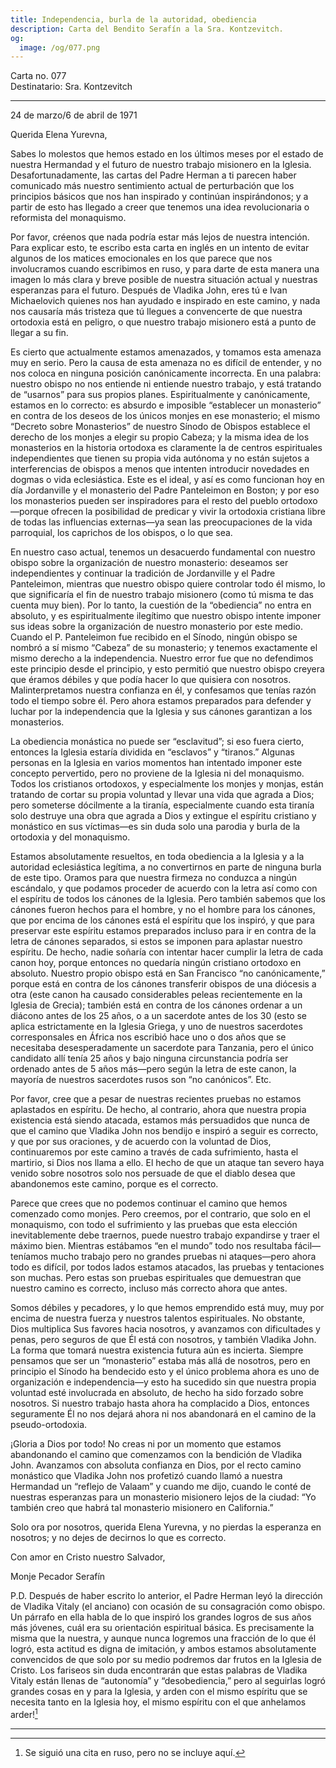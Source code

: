 ```yaml
---
title: Independencia, burla de la autoridad, obediencia
description: Carta del Bendito Serafín a la Sra. Kontzevitch.
og:
  image: /og/077.png
---
```


<div style={{textAlign:'right', fontFamily:'monospace'}}>Carta no. 077</div>
<div style={{textAlign:'left', fontFamily:'monospace'}}>Destinatario: Sra. Kontzevitch</div>

---

24 de marzo/6 de abril de 1971

Querida Elena Yurevna,

Sabes lo molestos que hemos estado en los últimos meses por el estado de nuestra Hermandad y el futuro de nuestro trabajo misionero en la Iglesia. Desafortunadamente, las cartas del Padre Herman a ti parecen haber comunicado más nuestro sentimiento actual de perturbación que los principios básicos que nos han inspirado y continúan inspirándonos; y a partir de esto has llegado a creer que tenemos una idea revolucionaria o reformista del monaquismo.

Por favor, créenos que nada podría estar más lejos de nuestra intención. Para explicar esto, te escribo esta carta en inglés en un intento de evitar algunos de los matices emocionales en los que parece que nos involucramos cuando escribimos en ruso, y para darte de esta manera una imagen lo más clara y breve posible de nuestra situación actual y nuestras esperanzas para el futuro. Después de Vladika John, eres tú e Ivan Michaelovich quienes nos han ayudado e inspirado en este camino, y nada nos causaría más tristeza que tú llegues a convencerte de que nuestra ortodoxia está en peligro, o que nuestro trabajo misionero está a punto de llegar a su fin.

Es cierto que actualmente estamos amenazados, y tomamos esta amenaza muy en serio. Pero la causa de esta amenaza no es difícil de entender, y no nos coloca en ninguna posición canónicamente incorrecta. En una palabra: nuestro obispo no nos entiende ni entiende nuestro trabajo, y está tratando de “usarnos” para sus propios planes. Espiritualmente y canónicamente, estamos en lo correcto: es absurdo e imposible “establecer un monasterio” en contra de los deseos de los únicos monjes en ese monasterio; el mismo “Decreto sobre Monasterios” de nuestro Sínodo de Obispos establece el derecho de los monjes a elegir su propio Cabeza; y la misma idea de los monasterios en la historia ortodoxa es claramente la de centros espirituales independientes que tienen su propia vida autónoma y no están sujetos a interferencias de obispos a menos que intenten introducir novedades en dogmas o vida eclesiástica. Este es el ideal, y así es como funcionan hoy en día Jordanville y el monasterio del Padre Panteleimon en Boston; y por eso los monasterios pueden ser inspiradores para el resto del pueblo ortodoxo—porque ofrecen la posibilidad de predicar y vivir la ortodoxia cristiana libre de todas las influencias externas—ya sean las preocupaciones de la vida parroquial, los caprichos de los obispos, o lo que sea.

En nuestro caso actual, tenemos un desacuerdo fundamental con nuestro obispo sobre la organización de nuestro monasterio: deseamos ser independientes y continuar la tradición de Jordanville y el Padre Panteleimon, mientras que nuestro obispo quiere controlar todo él mismo, lo que significaría el fin de nuestro trabajo misionero (como tú misma te das cuenta muy bien). Por lo tanto, la cuestión de la “obediencia” no entra en absoluto, y es espiritualmente ilegítimo que nuestro obispo intente imponer sus ideas sobre la organización de nuestro monasterio por este medio. Cuando el P. Panteleimon fue recibido en el Sínodo, ningún obispo se nombró a sí mismo “Cabeza” de su monasterio; y tenemos exactamente el mismo derecho a la independencia. Nuestro error fue que no defendimos este principio desde el principio, y esto permitió que nuestro obispo creyera que éramos débiles y que podía hacer lo que quisiera con nosotros. Malinterpretamos nuestra confianza en él, y confesamos que tenías razón todo el tiempo sobre él. Pero ahora estamos preparados para defender y luchar por la independencia que la Iglesia y sus cánones garantizan a los monasterios.

La obediencia monástica no puede ser “esclavitud”; si eso fuera cierto, entonces la Iglesia estaría dividida en “esclavos” y “tiranos.” Algunas personas en la Iglesia en varios momentos han intentado imponer este concepto pervertido, pero no proviene de la Iglesia ni del monaquismo. Todos los cristianos ortodoxos, y especialmente los monjes y monjas, están tratando de cortar su propia voluntad y llevar una vida que agrada a Dios; pero someterse dócilmente a la tiranía, especialmente cuando esta tiranía solo destruye una obra que agrada a Dios y extingue el espíritu cristiano y monástico en sus víctimas—es sin duda solo una parodia y burla de la ortodoxia y del monaquismo.

Estamos absolutamente resueltos, en toda obediencia a la Iglesia y a la autoridad eclesiástica legítima, a no convertirnos en parte de ninguna burla de este tipo. Oramos para que nuestra firmeza no conduzca a ningún escándalo, y que podamos proceder de acuerdo con la letra así como con el espíritu de todos los cánones de la Iglesia. Pero también sabemos que los cánones fueron hechos para el hombre, y no el hombre para los cánones, que por encima de los cánones está el espíritu que los inspiró, y que para preservar este espíritu estamos preparados incluso para ir en contra de la letra de cánones separados, si estos se imponen para aplastar nuestro espíritu. De hecho, nadie soñaría con intentar hacer cumplir la letra de cada canon hoy, porque entonces no quedaría ningún cristiano ortodoxo en absoluto. Nuestro propio obispo está en San Francisco “no canónicamente,” porque está en contra de los cánones transferir obispos de una diócesis a otra (este canon ha causado considerables peleas recientemente en la Iglesia de Grecia); también está en contra de los cánones ordenar a un diácono antes de los 25 años, o a un sacerdote antes de los 30 (esto se aplica estrictamente en la Iglesia Griega, y uno de nuestros sacerdotes corresponsales en África nos escribió hace uno o dos años que se necesitaba desesperadamente un sacerdote para Tanzania, pero el único candidato allí tenía 25 años y bajo ninguna circunstancia podría ser ordenado antes de 5 años más—pero según la letra de este canon, la mayoría de nuestros sacerdotes rusos son “no canónicos”. Etc.

Por favor, cree que a pesar de nuestras recientes pruebas no estamos aplastados en espíritu. De hecho, al contrario, ahora que nuestra propia existencia está siendo atacada, estamos más persuadidos que nunca de que el camino que Vladika John nos bendijo e inspiró a seguir es correcto, y que por sus oraciones, y de acuerdo con la voluntad de Dios, continuaremos por este camino a través de cada sufrimiento, hasta el martirio, si Dios nos llama a ello. El hecho de que un ataque tan severo haya venido sobre nosotros solo nos persuade de que el diablo desea que abandonemos este camino, porque es el correcto.

Parece que crees que no podemos continuar el camino que hemos comenzado como monjes. Pero creemos, por el contrario, que solo en el monaquismo, con todo el sufrimiento y las pruebas que esta elección inevitablemente debe traernos, puede nuestro trabajo expandirse y traer el máximo bien. Mientras estábamos “en el mundo” todo nos resultaba fácil—teníamos mucho trabajo pero no grandes pruebas ni ataques—pero ahora todo es difícil, por todos lados estamos atacados, las pruebas y tentaciones son muchas. Pero estas son pruebas espirituales que demuestran que nuestro camino es correcto, incluso más correcto ahora que antes.

Somos débiles y pecadores, y lo que hemos emprendido está muy, muy por encima de nuestra fuerza y nuestros talentos espirituales. No obstante, Dios multiplica Sus favores hacia nosotros, y avanzamos con dificultades y penas, pero seguros de que Él está con nosotros, y también Vladika John. La forma que tomará nuestra existencia futura aún es incierta. Siempre pensamos que ser un “monasterio” estaba más allá de nosotros, pero en principio el Sínodo ha bendecido esto y el único problema ahora es uno de organización e independencia—y esto ha sucedido sin que nuestra propia voluntad esté involucrada en absoluto, de hecho ha sido forzado sobre nosotros. Si nuestro trabajo hasta ahora ha complacido a Dios, entonces seguramente Él no nos dejará ahora ni nos abandonará en el camino de la pseudo-ortodoxia.

¡Gloria a Dios por todo! No creas ni por un momento que estamos abandonando el camino que comenzamos con la bendición de Vladika John. Avanzamos con absoluta confianza en Dios, por el recto camino monástico que Vladika John nos profetizó cuando llamó a nuestra Hermandad un “reflejo de Valaam” y cuando me dijo, cuando le conté de nuestras esperanzas para un monasterio misionero lejos de la ciudad: “Yo también creo que habrá tal monasterio misionero en California.”

Solo ora por nosotros, querida Elena Yurevna, y no pierdas la esperanza en nosotros; y no dejes de decirnos lo que es correcto.

Con amor en Cristo nuestro Salvador,

Monje Pecador Serafín

P.D. Después de haber escrito lo anterior, el Padre Herman leyó la dirección de Vladika Vitaly (el anciano) con ocasión de su consagración como obispo. Un párrafo en ella habla de lo que inspiró los grandes logros de sus años más jóvenes, cuál era su orientación espiritual básica. Es precisamente la misma que la nuestra, y aunque nunca logremos una fracción de lo que él logró, esta actitud es digna de imitación, y ambos estamos absolutamente convencidos de que solo por su medio podremos dar frutos en la Iglesia de Cristo. Los fariseos sin duda encontrarán que estas palabras de Vladika Vitaly están llenas de “autonomía” y “desobediencia,” pero al seguirlas logró grandes cosas en y para la Iglesia, y arden con el mismo espíritu que se necesita tanto en la Iglesia hoy, el mismo espíritu con el que anhelamos arder![^1]

---

[^1]: Se siguió una cita en ruso, pero no se incluye aquí.